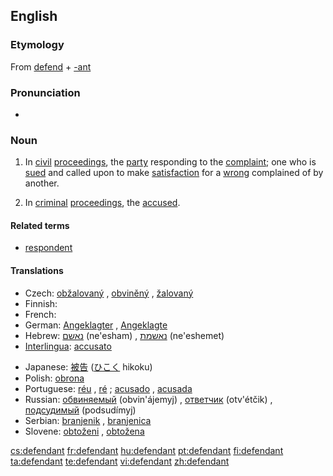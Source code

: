 ==English==
{{wikipedia}}

===Etymology===
From [[defend]] + [[-ant]]

===Pronunciation===
* {{audio|en-us-defendant.ogg|Audio (US)}}

===Noun===
{{en-noun}}

# {{law}} In [[civil]] [[proceedings]], the [[party]] responding to the [[complaint]]; one who is [[sued]] and called upon to make [[satisfaction]] for a [[wrong]] complained of by another.
# {{law}} In [[criminal]] [[proceedings]], the [[accused]].

====Related terms====
* [[respondent]]

====Translations====
{{trans-top|person prosecuted or sued}}
* Czech: [[obžalovaný]] {{m}}, [[obviněný]] {{m}}, [[žalovaný]] {{m}}
* Finnish: {{t+|fi|vastaaja}}
* French: {{t+|fr|inculpé}}
* German: [[Angeklagter]] {{m}}, [[Angeklagte]] {{f}}
* Hebrew: [[נאשם]] (ne'esham) {{m}}, [[נאשמת]] (ne'eshemet) {{f}}
* [[Interlingua]]: [[accusato]]
{{trans-mid}}
* Japanese: [[被告]] ([[ひこく]] hikoku)
* Polish: [[obrona]] {{f}}
* Portuguese: [[réu]] {{m}}, [[ré]] {{f}}; [[acusado]] {{m}}, [[acusada]] {{f}}
* Russian: [[обвиняемый]] (obvin'ájemyj) {{m}}, [[ответчик]] (otv'étčik) {{m}}, [[подсудимый]] (podsudímyj) {{m}}
* Serbian: [[branjenik]] {{m}}, [[branjenica]] {{f}}
* Slovene: [[obtoženi]] {{m}}, [[obtožena]] {{f}}
{{trans-bottom}}

[[cs:defendant]]
[[fr:defendant]]
[[hu:defendant]]
[[pt:defendant]]
[[fi:defendant]]
[[ta:defendant]]
[[te:defendant]]
[[vi:defendant]]
[[zh:defendant]]